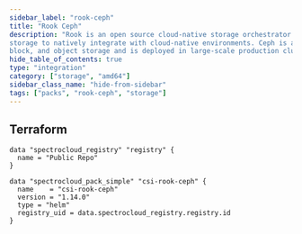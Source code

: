 ```yaml
---
sidebar_label: "rook-ceph"
title: "Rook Ceph"
description: "Rook is an open source cloud-native storage orchestrator that provides the platform, framework, and support for Ceph
storage to natively integrate with cloud-native environments. Ceph is a distributed storage system that provides file,
block, and object storage and is deployed in large-scale production clusters."
hide_table_of_contents: true
type: "integration"
category: ["storage", "amd64"]
sidebar_class_name: "hide-from-sidebar"
tags: ["packs", "rook-ceph", "storage"]
---
```


<Redirect to="/integrations/packs/?pack=docs/docs-content/integrations/csi-rook-ceph" />

<PartialsComponent category="packs" name="rook-ceph" />

## Terraform

```hcl
data "spectrocloud_registry" "registry" {
  name = "Public Repo"
}

data "spectrocloud_pack_simple" "csi-rook-ceph" {
  name    = "csi-rook-ceph"
  version = "1.14.0"
  type = "helm"
  registry_uid = data.spectrocloud_registry.registry.id
}
```
